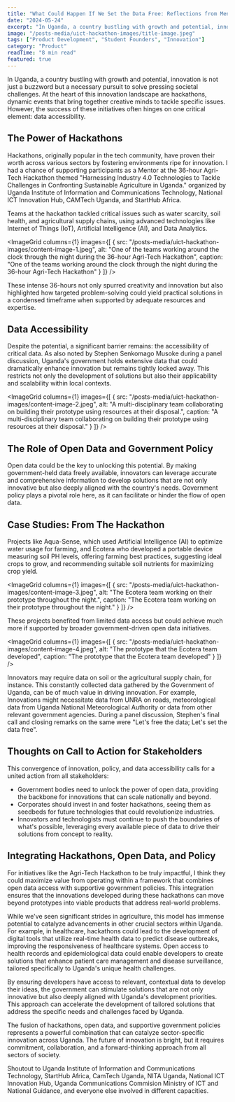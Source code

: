 ```yaml
---
title: "What Could Happen If We Set the Data Free: Reflections from Mentoring at an Industry 4.0 Hackathon in Uganda"
date: "2024-05-24" 
excerpt: "In Uganda, a country bustling with growth and potential, innovation is not just a buzzword but a necessary pursuit to solve pressing societal challenges."
image: "/posts-media/uict-hackathon-images/title-image.jpeg"
tags: ["Product Development", "Student Founders", "Innovation"]
category: "Product"
readTime: "8 min read"
featured: true
---
```


In Uganda, a country bustling with growth and potential, innovation is not just a buzzword but a necessary pursuit to solve pressing societal challenges. At the heart of this innovation landscape are hackathons, dynamic events that bring together creative minds to tackle specific issues. However, the success of these initiatives often hinges on one critical element: data accessibility.

## The Power of Hackathons

Hackathons, originally popular in the tech community, have proven their worth across various sectors by fostering environments ripe for innovation. I had a chance of supporting participants as a Mentor at the 36-hour Agri-Tech Hackathon themed "Harnessing Industry 4.0 Technologies to Tackle Challenges in Confronting Sustainable Agriculture in Uganda." organized by Uganda Institute of Information and Communications Technology, National ICT Innovation Hub, CAMTech Uganda, and StartHub Africa. 

Teams at the hackathon tackled critical issues such as water scarcity, soil health, and agricultural supply chains, using advanced technologies like Internet of Things (IoT), Artificial Intelligence (AI), and Data Analytics.

<ImageGrid
  columns={1}
  images={[
    {
      src: "/posts-media/uict-hackathon-images/content-image-1.jpeg",
      alt: "One of the teams working around the clock through the night during the 36-hour Agri-Tech Hackathon",
      caption: "One of the teams working around the clock through the night during the 36-hour Agri-Tech Hackathon"
    }
  ]}
/>

These intense 36-hours not only spurred creativity and innovation but also highlighted how targeted problem-solving could yield practical solutions in a condensed timeframe when supported by adequate resources and expertise.

## Data Accessibility

Despite the potential, a significant barrier remains: the accessibility of critical data. As also noted by Stephen Senkomago Musoke during a panel discussion, Uganda's government holds extensive data that could dramatically enhance innovation but remains tightly locked away. This restricts not only the development of solutions but also their applicability and scalability within local contexts. 

<ImageGrid
  columns={1}
  images={[
    {
      src: "/posts-media/uict-hackathon-images/content-image-2.jpeg",
      alt: "A multi-disciplinary team collaborating on building their prototype using resources at their disposal.",
      caption: "A multi-disciplinary team collaborating on building their prototype using resources at their disposal."
    }
  ]}
/>

## The Role of Open Data and Government Policy

Open data could be the key to unlocking this potential. By making government-held data freely available, innovators can leverage accurate and comprehensive information to develop solutions that are not only innovative but also deeply aligned with the country's needs. Government policy plays a pivotal role here, as it can facilitate or hinder the flow of open data.

## Case Studies: From The Hackathon

Projects like Aqua-Sense, which used Artificial Intelligence (AI) to optimize water usage for farming, and Ecotera who developed a portable device measuring soil PH levels, offering farming best practices, suggesting ideal crops to grow, and recommending suitable soil nutrients for maximizing crop yield. 

<ImageGrid
  columns={1}
  images={[
    {
      src: "/posts-media/uict-hackathon-images/content-image-3.jpeg",
      alt: "The Ecotera team working on their prototype throughout the night.",
      caption: "The Ecotera team working on their prototype throughout the night."
    }
  ]}
/>

These projects benefited from limited data access but could achieve much more if supported by broader government-driven open data initiatives.

<ImageGrid
  columns={1}
  images={[
    {
      src: "/posts-media/uict-hackathon-images/content-image-4.jpeg",
      alt: "The prototype that the Ecotera team developed",
      caption: "The prototype that the Ecotera team developed"
    }
  ]}
/>

Innovators may require data on soil or the agricultural supply chain, for instance. This constantly collected data gathered by the Government of Uganda, can be of much value in driving innovation. For example, Innovations might necessitate data from UNRA on roads, meteorological data from Uganda National Meteorological Authority or data from other relevant government agencies. During a panel discussion, Stephen's final call and closing remarks on the same were "Let's free the data; Let's set the data free".

## Thoughts on Call to Action for Stakeholders

This convergence of innovation, policy, and data accessibility calls for a united action from all stakeholders:

- Government bodies need to unlock the power of open data, providing the backbone for innovations that can scale nationally and beyond. 
- Corporates should invest in and foster hackathons, seeing them as seedbeds for future technologies that could revolutionize industries. 
- Innovators and technologists must continue to push the boundaries of what's possible, leveraging every available piece of data to drive their solutions from concept to reality.

## Integrating Hackathons, Open Data, and Policy

For initiatives like the Agri-Tech Hackathon to be truly impactful, I think they could maximize value from operating within a framework that combines open data access with supportive government policies. This integration ensures that the innovations developed during these hackathons can move beyond prototypes into viable products that address real-world problems.

While we've seen significant strides in agriculture, this model has immense potential to catalyze advancements in other crucial sectors within Uganda. For example, in healthcare, hackathons could lead to the development of digital tools that utilize real-time health data to predict disease outbreaks, improving the responsiveness of healthcare systems. Open access to health records and epidemiological data could enable developers to create solutions that enhance patient care management and disease surveillance, tailored specifically to Uganda's unique health challenges.

By ensuring developers have access to relevant, contextual data to develop their ideas, the government can stimulate solutions that are not only innovative but also deeply aligned with Uganda's development priorities. This approach can accelerate the development of tailored solutions that address the specific needs and challenges faced by Uganda.

The fusion of hackathons, open data, and supportive government policies represents a powerful combination that can catalyze sector-specific innovation across Uganda. The future of innovation is bright, but it requires commitment, collaboration, and a forward-thinking approach from all sectors of society.

Shoutout to Uganda Institute of Information and Communications Technology, StartHub Africa, CamTech Uganda, NITA Uganda, National ICT Innovation Hub, Uganda Communications Commision Ministry of ICT and National Guidance, and everyone else involved in different capacities.
